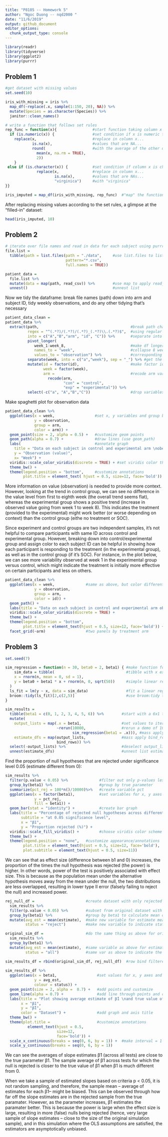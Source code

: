 ```yaml
---
title: "P8105 -- Homework 5"
author: "Ngoc Duong -- nqd2000 "
date: "11/6/2019"
output: github_document
editor_options: 
  chunk_output_type: console
---
```


```r
library(readr)
library(tidyverse)
library(ggplot2)
library(purrr)
```

## Problem 1
```r
#get dataset with missing values 
set.seed(10)

iris_with_missing = iris %>% 
  map_df(~replace(.x, sample(1:150, 20), NA)) %>%
  mutate(Species = as.character(Species)) %>% 
  janitor::clean_names()
```

```r
# write a function that follows set rules 
rep_func = function(x){                #start function taking column x as argument
  if (is.numeric(x)) {                 #set condition if x is numeric then...
    replace(x,                         #replace in column x...
            is.na(x),                  #values that are NA...
            round(                     #with the average of the other observations that are non NA's
              mean(x, na.rm = TRUE),
              2))
    }
 else if (is.character(x)) {           #set condition if column x is character then...
              replace(x,               #replace in column x...
                      is.na(x),        #values that are NAs...
                      "virginica")     #with "virginica"
}}

iris_imputed = map_df(iris_with_missing, rep_func)  #"map" the function on iris_with_missing using map_df
```

After replacing missing values according to the set rules, a glimpse at the "filled-in" dataset:
```r
head(iris_imputed, 10)
```


## Problem 2
```r
# iterate over file names and read in data for each subject using purrr::map and saving the result as a new variable in the dataframe
file.list =
  tibble(path = list.files(path = "./data",     #use list.files to list all csv file names in data folder
                           pattern="*.csv", 
                           full.names = TRUE))

patient_data =
  file.list %>% 
  mutate(data = map(path, read_csv)) %>%        #use map to apply read_csv to read all file names in (as list), and assign those to column data
  unnest()                                      #unnest list  
```


Now we tidy the dataframe: break file names (path) down into arm and subject ID, tidy weekly observations, and do any other tidying that’s necessary
```r
patient_data_clean = 
patient_data %>% 
  extract(path,                                         #break path character variable down
          regex = "^(.*?)/(.*?)/(.*?)_(.*?)\\.(.*?)$",  #using regular expression specifying "/", "_", and "." as separators
          into = c("A","B","arm", "id", "C")) %>%       #separate into smaller components (some are necessary info; some aren't)
          pivot_longer(
             week_1:week_8,                             #make df longer 
             names_to = "week",                         #collapse 8 week columns into one week column
             values_to = "observation") %>%             #corresponding observations go to variable value
          separate(week, into = c("a","week"), sep = "_") %>% #get the number of week from week column
          mutate(id = factor(id),                       #make factor id and week 
                 week = factor(week),
                 arm =                                  #recode arm variable
                   recode(arm,
                          "con" = "control",
                          "exp" = "experimental")) %>% 
          select(-c("a", "A","B","C"))                  #drop variables that don't give necessary info
```

Make spaghetti plot for observation data 
```r
patient_data_clean %>% 
  ggplot(aes(x = week,                  #set x, y variables and group by arm for ggplot
             y = observation, 
             group = arm, 
             color = arm)) +
  geom_point(size = 2, alpha = 0.5) +   #customize geom points
  geom_path(alpha = 0.7) +              #draw lines (use geom_path)
  labs(                                 #annotate graph
    title = "Data on each subject in control and experimental arm \noberseved over 8 weeks",
    y = "Observation (value)", 
    x= "Week") +
  viridis::scale_color_viridis(discrete = TRUE) + #set viridis color theme
  theme_bw() +                       
  theme(legend.position = "bottom",     #customize annotations
        plot.title = element_text( hjust = 0.5, size=12, face='bold'))
```

More information on value (observation) is needed to provide more context. However, looking at the trend in control group, we can see no difference in the value level from first to eighth week (the overall trend seems flat), whereas the experimental group shows a positive trend (increase in observed value going from week 1 to week 8). This indicates the treatment (provided to the experimental) might work better (or worse depending on context) than the control group (eithe no treatment or SOC).

Since experiment and control groups are two independent samples, it's not helpful to compare participants with same ID across control and experimental group. However, breaking down into control/experimental group and assign color to each subject ID can be helpful in showing how each participant is responding to the treatment (in the experimental group), as well as in the control group (if it's SOC). For instance, in the plot below, we can see more variability observed at week 1 in the experimental group versus control, which might indicate the treatment is initially more effective on certain participants and less on others.

```r
patient_data_clean %>% 
  ggplot(aes(x = week,              #same as above, but color differentiated by subject ID
             y = observation, 
             group = arm, 
             color = id)) +
  geom_path() + 
  labs(title = "Data on each subject in control and experimental arm oberseved over 8 weeks") +
  viridis::scale_color_viridis(discrete = TRUE) + 
  theme_bw() +
  theme(legend.position = "bottom", 
        plot.title = element_text(hjust = 0.5, size=12, face='bold')) + 
  facet_grid(~arm)                  #two panels by treatment arm 
```


## Problem 3
```r
set.seed(7)

sim_regression = function(n = 30, beta0 = 2, beta1) { #make function for with set paramaters "variable" beta1
    sim_data = tibble(                                #tibble with x explanatory variable following normal distribution with mean = 0 and sd = 1
    x = rnorm(n, mean = 0, sd = 1),
    y = beta0 + beta1 * x + rnorm(n, 0, sqrt(50))     #simple linear regression model with beta 
  )
  ls_fit = lm(y ~ x, data = sim_data)                 #fit a linear reg model of y on x 
  broom::tidy(ls_fit)[2,c(2,5)]                       #use broom:tidy to get estimated slope and its p-value for each simple linear regression model
}
```

```r
sim_results = 
  tibble(beta1 = c(0, 1, 2, 3, 4, 5, 6)) %>%        #start with a 6x1 tibble with true set b1 values 
  mutate(
    output_lists = map(.x = beta1,                  #set values to iterate over as b1
                       ~rerun(10000,                #rerun a demo of 100 estimates per b1
                              sim_regression(beta1 = .x))), #mass apply using function sim_regression defined above
    estimate_dfs = map(output_lists,                #mass apply bind_rows to output_lists
                       bind_rows)) %>%         
  select(-output_lists) %>%                         #deselect output_lists
  unnest(estimate_dfs)                              #unnest list estimate_dfs to get tibble
```

Find the proportion of null hypotheses that are rejected under significance level 0.05 (estimate different from 0):
```r
sim_results %>% 
  filter(p.value < 0.05) %>%              #filter out only p-values less than 0.05 
  group_by(beta1) %>%                     #group by true parameter
  summarize(pct_rej = 100*n()/10000)%>%   #create variable pct
  ggplot(aes(x = factor(beta1),           #set variables for x, y axes and by group (beta1)
             y = pct_rej, 
             fill = beta1)) + 
  geom_bar(stat = "identity") +           #create bar graph
  labs(title = "Percentage of rejected null hypotheses across different values of β̂1",
       subtitle = "at 0.05 significance level",
       x = "β1",
       y = "Proportion rejected (%)") +
  viridis::scale_fill_viridis() +         #choose viridis color scheme
  theme_bw() + 
  theme(legend.position = "none",   #customize appearance/annotations
        plot.title = element_text(hjust = 0.5, size=12, face='bold'),
        plot.subtitle = element_text(hjust = 0.5, size=11))
```

We can see that as effect size (difference between b1 and 0) increases, the proportion of the times the null hypothesis was rejected (the power) is higher. In other words, power of the test is positively associated with effect size. This is because as the population mean under the alternative hypothesis moves away from the mean under the null, the two distributions are less overlapped, resulting in lower type II error (falsely failing to reject the null) and increased power. 

```r
rej_null_df =                       #create dataset with only rejected null hypotheses
  sim_results %>% 
  filter(p.value < 0.05) %>%        #subset from original dataset with p-value < 0.05
  group_by(beta1) %>%               #group by beta1 to calculate mean of slope estimates
  mutate(avg_est = mean(estimate),  #make new variable for estimate mean (among filtered)
         status = "reject")         #make new variable to indicate status of the slope estimate (different from 0) and estimate mean

original_sim_df =                   #do the same thing as above for original dataset
  sim_results %>% 
  group_by(beta1) %>%  
  mutate(avg_est = mean(estimate),  #same variable as above for estimate mean (among all)
         status = "all")            #same var as above to indicate the estimate mean is for all slope estimates

sim_results_df = rbind(original_sim_df, rej_null_df)  #row bind filtered and original datasets
  
sim_results_df %>% 
  ggplot(aes(x = beta1,                  #set values for x, y axes and group for plot
             y = avg_est,
             colour = status)) + 
  geom_point(size = 2, alpha =  0.7) +   #add points and customize
  geom_line(alpha = 0.7) +               #add line through points and customize
  labs(title = "Plot showing average estimate of β̂1 \nand true value of β1",
       x = "β1",
       y = "β̂1",
       color = "Dataset") +              #add graph and axis title
  theme_bw() + 
  theme(plot.title =                     #customize annotations
          element_text(hjust = 0.5, 
                       size=12, 
                       face='bold')) +
  scale_x_continuous(breaks = seq(0, 6, by = 1)) +  #make interval = 1 on x and y axes
  scale_y_continuous(breaks = seq(0, 6, by = 1)) 
```

We can see the averages of slope estimates β̂1 (across all tests) are close to the true parameter β1. The sample average of β̂1 across tests for which the null is rejected is closer to the true value of β1 when β1 is much different from 0. 

When we take a sample of estimated slopes based on criteria p < 0.05, it is not random sampling, and therefore, the sample mean -- average of estimates for each β1-- might be biased. This can be observed through how far off the slope estimates are in the rejected sample from the true paramater. However, as the parameter increases, β̂1 estimates the paramater better. This is because the power is large when the effect size is large, resulting in more (false) nulls being rejected (hence, very large sample of slope estimates -- close to the size of the original simulation sample), and in this simulation where the OLS assumptions are satisfied, the estimators are asymptotically unbiased.

